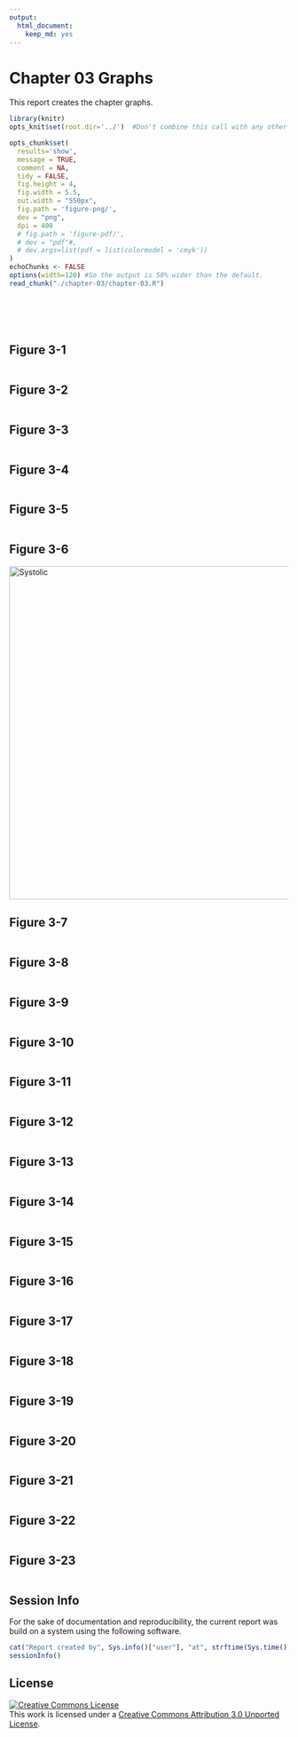```yaml
---
output:
  html_document:
    keep_md: yes
---
```

Chapter 03 Graphs
=================================================
This report creates the chapter graphs.

<!--  Set the working directory to the repository's base directory; this assumes the report is nested inside of only one directory.-->
```r
library(knitr)
opts_knit$set(root.dir='../')  #Don't combine this call with any other chunk -especially one that uses file paths.
```

<!-- Set the report-wide options, and point to the external code file. -->
```r
opts_chunk$set(
  results='show', 
  message = TRUE,
  comment = NA, 
  tidy = FALSE,
  fig.height = 4, 
  fig.width = 5.5, 
  out.width = "550px",
  fig.path = 'figure-png/',     
  dev = "png",
  dpi = 400
  # fig.path = 'figure-pdf/',     
  # dev = "pdf"#,
  # dev.args=list(pdf = list(colormodel = 'cmyk'))
)
echoChunks <- FALSE
options(width=120) #So the output is 50% wider than the default.
read_chunk("./chapter-03/chapter-03.R") 
```
<!-- Load the packages.  Suppress the output when loading packages. --> 
```r
```

<!-- Load any Global functions and variables declared in the R file.  Suppress the output. --> 
```r
```

<!-- Declare any global functions specific to a Rmd output.  Suppress the output. --> 
```r
```

<!-- Load the datasets.   -->
```r
```

<!-- Tweak the datasets.   -->
```r
```

## Figure 3-1
```r
```

## Figure 3-2
```r
```

## Figure 3-3
```r
```

## Figure 3-4
```r
```

## Figure 3-5
```r
```

## Figure 3-6
<img src="./../Chapter02/figure_rmd/Figure02_01-1.png" alt="Systolic" style="width: 600px;"/>

## Figure 3-7
```r
```

## Figure 3-8
```r
```

## Figure 3-9
```r
```

## Figure 3-10
```r
```

## Figure 3-11
```r
```

## Figure 3-12
```r
```

## Figure 3-13
```r
```

## Figure 3-14
```r
```

## Figure 3-15
```r
```

## Figure 3-16
```r
```

## Figure 3-17
```r
```

## Figure 3-18
```r
```

## Figure 3-19
```r
```

## Figure 3-20
```r
```

## Figure 3-21
```r
```

## Figure 3-22
```r
```

## Figure 3-23
```r
```

## Session Info
For the sake of documentation and reproducibility, the current report was build on a system using the following software.

```r
cat("Report created by", Sys.info()["user"], "at", strftime(Sys.time(), "%Y-%m-%d, %H:%M %z"))
sessionInfo()
```

## License

<a rel="license" href="http://creativecommons.org/licenses/by/3.0/"><img alt="Creative Commons License" style="border-width:0" src="http://i.creativecommons.org/l/by/3.0/88x31.png" /></a><br />This work is licensed under a <a rel="license" href="http://creativecommons.org/licenses/by/3.0/">Creative Commons Attribution 3.0 Unported License</a>.
